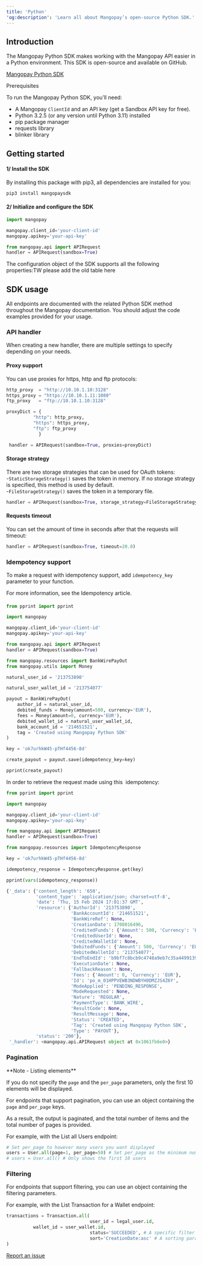 ```yaml
---  
title: 'Python'  
'og:description': 'Learn all about Mangopay’s open-source Python SDK.'  
---  
```


## Introduction  

The Mangopay Python SDK makes working with the Mangopay API easier in a Python environment. This SDK is open-source and available on GitHub. 

<a href="#" class="btn Primary normal">Mangopay Python SDK</a>  

<Card title="TW should set this">  
  Prerequisites  

  To run the Mangopay Python SDK, you’ll need:  
  - A Mangopay `ClientId` and an API key (get a Sandbox API key for free). 
  - Python 3.2.5 (or any version until Python 3.11) installed  
  - pip package manager  
  - requests library  
  - blinker library
</Card>  

## Getting started  

#### 1/ Install the SDK  

By installing this package with pip3, all dependencies are installed for you:  
```python 
pip3 install mangopaysdk
```  

#### 2/ Initialize and configure the SDK   
```python 
import mangopay

mangopay.client_id='your-client-id'
mangopay.apikey='your-api-key'

from mangopay.api import APIRequest
handler = APIRequest(sandbox=True)
```  

The configuration object of the SDK supports all the following properties:TW please add the old table here  

## SDK usage  

All endpoints are documented with the related Python SDK method throughout the Mangopay documentation. You should adjust the code examples provided for your usage.  

### API handler  

When creating a new handler, there are multiple settings to specify depending on your needs.  

#### Proxy support  

You can use proxies for https, http and ftp protocols:  
```python 
http_proxy  = "http://10.10.1.10:3128"
https_proxy = "https://10.10.1.11:1080"
ftp_proxy   = "ftp://10.10.1.10:3128"

proxyDict = {
          "http": http_proxy,
          "https": https_proxy,
          "ftp": ftp_proxy
            }

 handler = APIRequest(sandbox=True, proxies=proxyDict)
```  

#### Storage strategy  

There are two storage strategies that can be used for OAuth tokens:   
-`StaticStorageStrategy()` saves the token in memory. If no storage strategy is specified, this method is used by default.  
-`FileStorageStrategy()` saves the token in a temporary file.   
```python 
handler = APIRequest(sandbox=True, storage_strategy=FileStorageStrategy())
```  

#### Requests timeout  

You can set the amount of time in seconds after that the requests will timeout:  
```python 
handler = APIRequest(sandbox=True, timeout=20.0)
```  

### Idempotency support  

To make a request with idempotency support, add `idempotency_key` parameter to your function.  

For more information, see the Idempotency article.  

####   
```python Call - Create a payout with an idempotency key
from pprint import pprint

import mangopay

mangopay.client_id='your-client-id'
mangopay.apikey='your-api-key'

from mangopay.api import APIRequest
handler = APIRequest(sandbox=True)

from mangopay.resources import BankWirePayOut
from mangopay.utils import Money

natural_user_id = '213753890'

natural_user_wallet_id = '213754077'

payout = BankWirePayOut(
    author_id = natural_user_id,
    debited_funds = Money(amount=500, currency='EUR'),
    fees = Money(amount=0, currency='EUR'),
    debited_wallet_id = natural_user_wallet_id,
    bank_account_id = '214651521',
    tag = 'Created using Mangopay Python SDK'
)

key = 'ok7urhkW45-pTHf4456-8d'

create_payout = payout.save(idempotency_key=key)

pprint(create_payout)
```  

In order to retrieve the request made using this  idempotency:  
```python Call - View an API response using idempotency key
from pprint import pprint

import mangopay

mangopay.client_id='your-client-id'
mangopay.apikey='your-api-key'

from mangopay.api import APIRequest
handler = APIRequest(sandbox=True)

from mangopay.resources import IdempotencyResponse

key = 'ok7urhkW45-pTHf4456-8d'

idempotency_response = IdempotencyResponse.get(key)

pprint(vars(idempotency_response))
```  
```python Output
{'_data': {'content_length': '650',
           'content_type': 'application/json; charset=utf-8',
           'date': 'Thu, 15 Feb 2024 17:01:37 GMT',
           'resource': {'AuthorId': '213753890',
                        'BankAccountId': '214651521',
                        'BankWireRef': None,
                        'CreationDate': 1708016496,
                        'CreditedFunds': {'Amount': 500, 'Currency': 'EUR'},
                        'CreditedUserId': None,
                        'CreditedWalletId': None,
                        'DebitedFunds': {'Amount': 500, 'Currency': 'EUR'},
                        'DebitedWalletId': '213754077',
                        'EndToEndId': 'b9bf7c8bcb9c4748a9eb7c35a4499139',
                        'ExecutionDate': None,
                        'FallbackReason': None,
                        'Fees': {'Amount': 0, 'Currency': 'EUR'},
                        'Id': 'po_m_01HPPVEWB3NDWBYH0DMZJS4Z6Y',
                        'ModeApplied': 'PENDING_RESPONSE',
                        'ModeRequested': None,
                        'Nature': 'REGULAR',
                        'PaymentType': 'BANK_WIRE',
                        'ResultCode': None,
                        'ResultMessage': None,
                        'Status': 'CREATED',
                        'Tag': 'Created using Mangopay Python SDK',
                        'Type': 'PAYOUT'},
           'status': '200'},
 '_handler': <mangopay.api.APIRequest object at 0x1061fb6e0>}
```  

### Pagination  

<Note>  
**Note - Listing elements** 
  
If you do not specify the `page` and the `per_page` parameters, only the first 10 elements will be displayed.   
</Note>  

For endpoints that support pagination, you can use an object containing the `page` and `per_page` keys.  

As a result, the output is paginated, and the total number of items and the total number of pages is provided.  

For example, with the List all Users endpoint:  
```python 
# Set per_page to however many users you want displayed
users = User.all(page=1, per_page=50) # Set per_page as the minimum number of user you want to see.
# users = User.all() # Only shows the first 10 users
```  

### Filtering  

For endpoints that support filtering, you can use an object containing the filtering parameters.  

For example, with the List Transaction for a Wallet endpoint:  
```python 
transactions = Transaction.all(
                               user_id = legal_user.id,
		  wallet_id = user_wallet.id,
                               status='SUCCEEDED', # A specific filter
                               sort='CreationDate:asc' # A sorting parameter
) 
```  
<a href="#" class="btn Secondary normal">Report an issue</a>